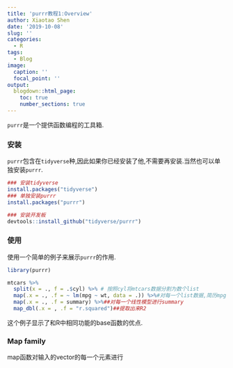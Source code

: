 ```yaml
---
title: 'purrr教程1:Overview'
author: Xiaotao Shen
date: '2019-10-08'
slug: ''
categories:
  - R
tags:
  - Blog
image:
  caption: ''
  focal_point: ''
output:
  blogdown::html_page:
    toc: true
    number_sections: true
---
```



`purrr`是一个提供函数编程的工具箱.


### 安装

`purrr`包含在`tidyverse`种,因此如果你已经安装了他,不需要再安装.当然也可以单独安装`purrr`.

```r
### 安装tidyverse
install.packages("tidyverse")
### 单独安装purrr
install.packages("purrr")

### 安装开发板
devtools::install_github("tidyverse/purrr")
```

### 使用

使用一个简单的例子来展示`purrr`的作用.

```r
library(purrr)

mtcars %>%
  split(x = ., f = .$cyl) %>% # 按照cyl将mtcars数据分割为数个list
  map(.x = ., .f = ~ lm(mpg ~ wt, data = .)) %>%#对每一个list数据,简历mpg和wt的线性模型
  map(.x = ., .f = summary) %>%##对每一个线性模型进行summary
  map_dbl(.x = , .f = "r.squared")##提取出来R2
```

这个例子显示了和R中相同功能的base函数的优点.

### Map family

map函数对输入的vector的每一个元素进行

